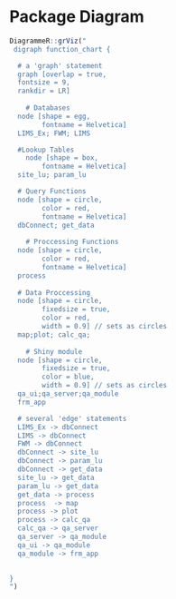 # Package Diagram

```r

DiagrammeR::grViz("
 digraph function_chart {

  # a 'graph' statement
  graph [overlap = true, 
  fontsize = 9,
  rankdir = LR]
  
    # Databases 
  node [shape = egg,
        fontname = Helvetica]
  LIMS_Ex; FWM; LIMS

  #Lookup Tables
    node [shape = box,
        fontname = Helvetica]
  site_lu; param_lu

  # Query Functions
  node [shape = circle,
        color = red,
        fontname = Helvetica]
  dbConnect; get_data
  
    # Proccessing Functions
  node [shape = circle,
        color = red,
        fontname = Helvetica]
  process
  
  # Data Proccessing
  node [shape = circle,
        fixedsize = true,
        color = red,
        width = 0.9] // sets as circles
  map;plot; calc_qa; 
  
    # Shiny module
  node [shape = circle,
        fixedsize = true,
        color = blue,
        width = 0.9] // sets as circles
  qa_ui;qa_server;qa_module
  frm_app

  # several 'edge' statements
  LIMS_Ex -> dbConnect
  LIMS -> dbConnect
  FWM -> dbConnect
  dbConnect -> site_lu
  dbConnect -> param_lu
  dbConnect -> get_data
  site_lu -> get_data
  param_lu -> get_data
  get_data -> process
  process  -> map
  process -> plot
  process -> calc_qa
  calc_qa -> qa_server
  qa_server -> qa_module
  qa_ui -> qa_module
  qa_module -> frm_app

  
}
")

```

